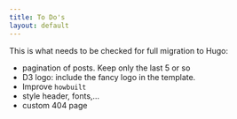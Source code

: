 ```yaml
---
title: To Do's
layout: default
---
```


This is what needs to be checked for full migration to Hugo:

* pagination of posts. Keep only the last 5 or so
* D3 logo: include the fancy logo in the template.
* Improve `howbuilt`
* style header, fonts,...
* custom 404 page

